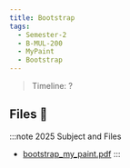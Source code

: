 ```yaml
---
title: Bootstrap
tags:
  - Semester-2
  - B-MUL-200
  - MyPaint
  - Bootstrap
---
```

> Timeline: ?


## Files 📂

:::note 2025 Subject and Files
- [bootstrap_my_paint.pdf](https://github.com/Studio-17/Epitech-Subjects/raw/main/Semester-2/B-MUL-200/MyPaint/Bootstrap/bootstrap_my_paint.pdf)
:::

